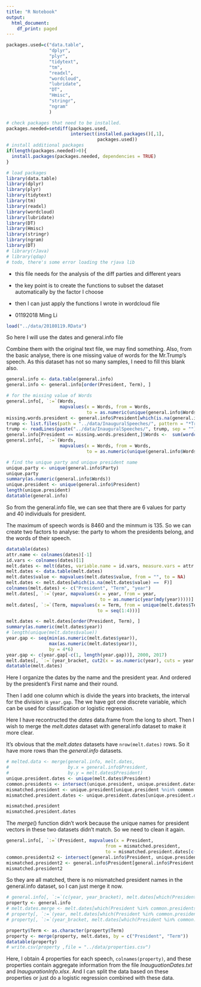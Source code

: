 ```yaml
---
title: "R Notebook"
output:
  html_document:
    df_print: paged
---
```

```r
packages.used=c("data.table", 
                "dplyr", 
                "plyr",
                "tidytext",
                "tm",
                "readxl",
                "wordcloud",
                "lubridate",
                "DT", 
                "Hmisc", 
                "stringr",
                "ngram"
                )

# check packages that need to be installed.
packages.needed=setdiff(packages.used, 
                        intersect(installed.packages()[,1], 
                                  packages.used))
# install additional packages
if(length(packages.needed)>0){
  install.packages(packages.needed, dependencies = TRUE)
}

# load packages
library(data.table)
library(dplyr)
library(plyr)
library(tidytext)
library(tm)
library(readxl)
library(wordcloud)
library(lubridate)
library(DT)
library(Hmisc)
library(stringr)
library(ngram)
library(DT)
# library(rJava)
# library(qdap)
# todo, there's some error loading the rjava lib
```

+ this file needs for the analysis of the diff parties and different years
+ the key point is to create the functions to subset the dataset automatically by the factor I choose
+ then I can just apply the functions I wrote in wordcloud file

+ 01192018 Ming Li

```r
load("../data/20180119.RData")
```

So here I will use the dates and general.info file

Combine them with the original text file, we may find something. Also, from the basic analyse, there is one missing value of words for the Mr.Trump's speech. As this dataset has not so many samples, I need to fill this blank also.

```r
general.info <- data.table(general.info)
general.info <- general.info[order(President, Term), ]

# for the missing value of Words
general.info[, `:=`(Words, 
                    mapvalues(x = Words, from = Words,
                              to = as.numeric(unique(general.info$Words))))]
missing.words.president <- general.info$President[which(is.na(general.info$Words) == 1)]
trump <- list.files(path = "../data/InauguralSpeeches/", pattern = "*Trump*")
trump <- readLines(paste("../data/InauguralSpeeches/", trump, sep = ""))
general.info[President == missing.words.president,]$Words <-  sum(wordcount(trump), na.rm = T)
general.info[, `:=`(Words, 
                    mapvalues(x = Words, from = Words,
                              to = as.numeric(unique(general.info$Words))))]

# find the unique party and unique president name
unique.party <- unique(general.info$Party)
unique.party
summary(as.numeric(general.info$Words))
unique.president <- unique(general.info$President)
length(unique.president)
datatable(general.info)
```
So from the general.info file, we can see that there are 6 values for party and 40 individuals for president.

The maximum of speech words is 8460 and the minmum is 135. So we can create two factors to analyse: the party to whom the presidents belong, and the words of their speech.

```r
datatable(dates)
attr.name <- colnames(dates)[-1]
id.vars <- colnames(dates)[1]
melt.dates <- melt(dates, variable.name = id.vars, measure.vars = attr.name)
melt.dates <- data.table(melt.dates)
melt.dates$value <- mapvalues(melt.dates$value, from = "", to = NA)
melt.dates <- melt.dates[which(is.na(melt.dates$value) ==  F)]
colnames(melt.dates) <- c("President", "Term", "year")
melt.dates[, `:=`(year, mapvalues(x = year, from = year, 
                                   to = as.numeric(year(mdy(year)))))]
melt.dates[, `:=`(Term, mapvalues(x = Term, from = unique(melt.dates$Term),
                                  to = seq(1:4)))]

melt.dates <- melt.dates[order(President, Term), ]
summary(as.numeric(melt.dates$year))
# length(unique(melt.dates$value))
year.gap <- seq(min(as.numeric(melt.dates$year)),
                max(as.numeric(melt.dates$year)),
                by = 4*6)
year.gap <- c(year.gap[-c(1, length(year.gap))], 2000, 2017)
melt.dates[, `:=`(year_bracket, cut2(x = as.numeric(year), cuts = year.gap))]
datatable(melt.dates)
```
Here I organize the dates by the name and the president year. And ordered by the president's First name and their round.

Then I add one column which is divide the years into brackets, the interval for the division is `year.gap`. The we have got one discrete variable, which can be used for classification or logistic regression.

Here I have recontructed the $dates$ data.frame from the long to short. Then I wish to merge the $melt.dates$ dataset with general.info dataset to make it more clear.

It's obvious that the $melt.dates$ datasets have `nrow(melt.dates)` rows. So it have more rows than the $general.info$ datasets.
```r
# melted.data <- merge(general.info, melt.dates, 
#                      by.x = general.info$President, 
#                      by.y = melt.dates$President)
unique.president.dates <- unique(melt.dates$President)
common.presidents <- intersect(unique.president, unique.president.dates)
mismatched.president <- unique.president[unique.president %nin% common.presidents]
mismatched.president.dates <- unique.president.dates[unique.president.dates %nin% common.presidents]

mismatched.president
mismatched.president.dates
```
The $merge()$ function didn't work because the unique names for president vectors in these two datasets didn't match. So we need to clean it again.

```r
general.info[, `:=`(President, mapvalues(x = President, 
                                     from = mismatched.president,
                                     to = mismatched.president.dates[c(4,4,5, 6,8,10)]))]
common.presidents2 <- intersect(general.info$President, unique.president.dates)
mismatched.president2 <- general.info$President[general.info$President %nin% common.presidents]
mismatched.president2
```
So they are all matched, there is no mismatched president names in the general.info dataset, so I can just merge it now.

```r
# general.info[, `:=`(c(year, year_bracket), melt.dates[which(President %in% common.presidents2), c(3, 4)])]
property <- general.info
# melt.dates.merge <- melt.dates[which(President %in% common.presidents2), ]
# property[, `:=`(year, melt.dates[which(President %in% common.presidents2), value])]
# property[, `:=`(year_bracket, melt.dates[which(President %in% common.presidents2), year_bracket])]

property$Term <- as.character(property$Term)
property <- merge(property, melt.dates, by = c("President", "Term"))
datatable(property)
# write.csv(property ,file = "../data/properties.csv")
```

Here, I obtain 4 properties for each speech, `colnames(property)`, and these properties contain aggregate information from the file $InauguationDates.txt$ and $InaugurationInfo.xlsx$. And I can split the data based on these properties or just do a logistic regression combined with these data.
